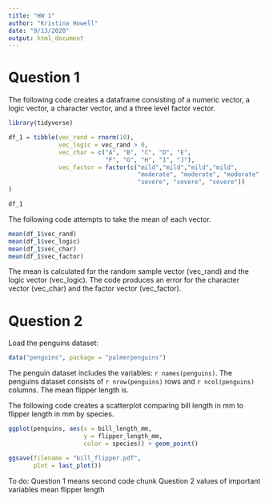 ```yaml
---
title: "HW 1"
author: "Kristina Howell"
date: "9/13/2020"
output: html_document
---
```


# Question 1

The following code creates a dataframe consisting of a numeric vector, a logic vector, a character vector, and a three level factor vector.

``` r
library(tidyverse)
```

``` r
df_1 = tibble(vec_rand = rnorm(10),
              vec_logic = vec_rand > 0,
              vec_char = c("A", "B", "C", "D", "E", 
                           "F", "G", "H", "I", "J"),
              vec_factor = factor(c("mild","mild","mild","mild",
                                    "moderate", "moderate", "moderate",
                                    "severe", "severe", "severe"))
)

df_1
```

The following code attempts to take the mean of each vector. 

```r
mean(df_1$vec_rand)
mean(df_1$vec_logic)
mean(df_1$vec_char)
mean(df_1$vec_factor)
```

The mean is calculated for the random sample vector (vec_rand) and the logic vector (vec_logic). The code produces an error for the character vector (vec_char) and the factor vector (vec_factor).

# Question 2

Load the penguins dataset:

```r
data("penguins", package = "palmerpenguins")
```

The penguin dataset includes the variables: `r names(penguins)`. The penguins dataset consists of `r nrow(penguins)` rows and `r ncol(penguins)` columns. The mean flipper length is.

The following code creates a scatterplot comparing bill length in mm to flipper length in mm by species. 

```r
ggplot(penguins, aes(x = bill_length_mm, 
                     y = flipper_length_mm, 
                     color = species)) + geom_point()

ggsave(filename = "bill_flipper.pdf",
       plot = last_plot())
```

To do:
  Question 1
    means
    second code chunk
  Question 2
    values of important variables
    mean flipper length

